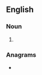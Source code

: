 ==English==

===Noun===
{{head|en|noun plural form}}

# {{plural of|hewer|lang=en}}

===Anagrams===
* {{anagrams|en|a=eehrsw|rehews|shewer|where's|wheres}}